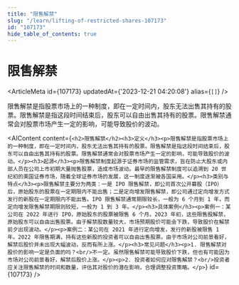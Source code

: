 ```yaml
---
title: "限售解禁"
slug: "/learn/lifting-of-restricted-shares-107173"
id: "107173"
hide_table_of_contents: true
---
```



# 限售解禁

<ArticleMeta id={107173} updatedAt={'2023-12-21 04:20:08'} alias={`[]`} />
<div className='border-solid border-b border-t-0 my-4 border-[var(--ifm-color-gray-300)]' />

限售解禁是指股票市场上的一种制度，即在一定时间内，股东无法出售其持有的股票。限售解禁是指这段时间结束后，股东可以自由出售其持有的股票。限售解禁通常会对股票市场产生一定的影响，可能导致股价的波动。

<AIContent content={`<h2>限售解禁</h2><h3>定义</h3><p>限售解禁是指股票市场上的一种制度，即在一定时间内，股东无法出售其持有的股票。限售解禁是指这段时间结束后，股东可以自由出售其持有的股票。限售解禁通常会对股票市场产生一定的影响，可能导致股价的波动。</p><h3>起源</h3><p>限售解禁制度起源于证券市场的监管需求，旨在防止大股东或内部人员在公司上市初期大量抛售股票，造成市场波动。最早的限售解禁制度可以追溯到 20 世纪初的美国证券市场，随着全球证券市场的发展，这一制度逐渐被各国采用。</p><h3>类别与特点</h3><p>限售解禁主要分为两类：一是 IPO 限售解禁，即公司首次公开募股（IPO）后，原始股东的股票在一定期限内不能出售；二是定向增发限售解禁，即公司通过定向增发方式发行的新股在一定期限内不能出售。IPO 限售解禁通常期限较长，一般为 6 个月到 1 年，而定向增发限售解禁期限则较短，一般为 1 到 3 年。</p><h3>具体案例</h3><p>案例一：某公司在 2022 年进行 IPO，原始股东的股票被限售 6 个月。2023 年初，这些限售股解禁，原始股东可以自由出售股票。由于解禁股数量较大，市场预期股价可能会下跌，导致股价在解禁前夕出现波动。</p><p>案例二：某公司在 2021 年进行定向增发，发行的新股被限售 1 年。2022 年限售期满，持有这些新股的投资者可以自由出售股票。由于市场对公司前景看好，解禁后股价并未出现大幅波动，反而有所上涨。</p><h3>常见问题</h3><p>1. 限售解禁对股价的影响一定是负面的吗？<br/>不一定。虽然限售解禁可能导致股价下跌，但也有可能因为市场对公司前景看好，解禁后股价上涨。</p><p>2. 投资者如何应对限售解禁？<br/>投资者应关注限售解禁的时间和数量，评估其对股价的潜在影响，合理调整投资策略。</p>`} id={107173} />
